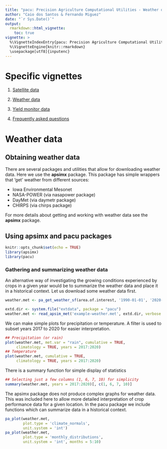 ```yaml
---
title: "pacu: Precision Agriculture Computational Utilities - Weather data"
author: "Caio dos Santos & Fernando Miguez"
date: "`r Sys.Date()`"
output: 
  rmarkdown::html_vignette:
    toc: true
vignette: >
  %\VignetteIndexEntry{pacu: Precision Agriculture Computational Utilities - Weather data}
  %\VignetteEngine{knitr::rmarkdown}
  \usepackage[utf8]{inputenc}
---
```


# Specific vignettes

1. [Satellite data](pacu_sat.html)

2. [Weather data](pacu_weather.html)

3. [Yield monitor data](pacu_ym.html)

4. [Frequently asked questions](pacu_faq.html)


# Weather data

## Obtaining weather data

There are several packages and utilities that allow for downloading weather data. Here we use the **apsimx** package. This package has simple wrappers that 'get' weather from different sources:

* Iowa Environmental Mesonet
* NASA-POWER (via nasapower package)
* DayMet (via daymetr package)
* CHIRPS (via chirps package)

For more details about getting and working with weather data see the **apsimx** package.

## Using apsimx and pacu packages

```r
knitr::opts_chunk$set(echo = TRUE)
library(apsimx)
library(pacu)
```


### Gathering and summarizing weather data

An alternative way of investigating the growing conditions
experienced by crops in a given year would be to summarize
the weather data and place it in a historical context. Let
us download some weather data first.

```r
weather.met <- pa_get_weather_sf(area.of.interest, '1990-01-01', '2020-12-31')
```

```r
extd.dir <- system.file("extdata", package = "pacu")
weather.met <- read_apsim_met('example-weather.met', extd.dir, verbose = FALSE)
```

We can make simple plots for precipitation or temperature. A
filter is used to subset years 2017 to 2020 for easier
interpretation.

```r
## Precipitation (or rain)
plot(weather.met, met.var = "rain", cumulative = TRUE, 
     climatology = TRUE, years = 2017:2020)
## Temperature
plot(weather.met, cumulative = TRUE, 
     climatology = TRUE, years = 2017:2020)
```

There is a summary function for simple display of statistics

```r
## Selecting just a few columns (1, 6, 7, 10) for simplicity
summary(weather.met, years = 2017:2020)[, c(1, 6, 7, 10)]
```

The apsimx package does not produce complex graphs for
weather data. This was included here to allow more detailed
interpretation of crop performance data for a given
location. In the pacu package we include functions which can
summarize data in a historical context.

```r
pa_plot(weather.met,
        plot.type = 'climate_normals', 
        unit.system = 'int')
pa_plot(weather.met,
        plot.type = 'monthly_distributions', 
        unit.system = 'int', months = 5:10)


```
